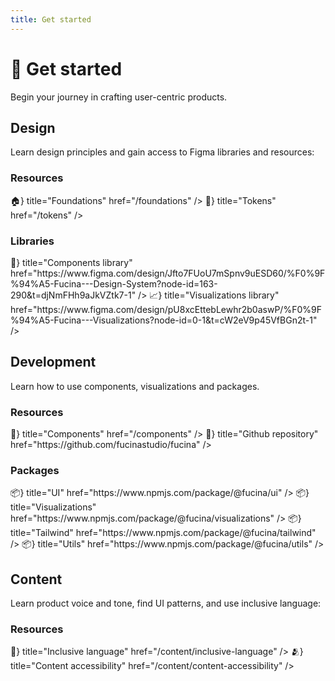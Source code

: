 ```yaml
---
title: Get started
---
```



# 🚀 Get started

Begin your journey in crafting user-centric products.

## Design

Learn design principles and gain access to Figma libraries and resources:

### Resources

<Cards className="mt-4">
  <Card icon={<span>🏠</span>} title="Foundations" href="/foundations" />
  <Card icon={<span>🔗</span>} title="Tokens" href="/tokens" />
</Cards>

### Libraries

<Cards className="mt-4">
  <Card
    icon={<span>💠</span>}
    title="Components library"
    href="https://www.figma.com/design/Jfto7FUoU7mSpnv9uESD60/%F0%9F%94%A5-Fucina---Design-System?node-id=163-290&t=djNmFHh9aJkVZtk7-1"
  />
  <Card
    icon={<span>📈</span>}
    title="Visualizations library"
    href="https://www.figma.com/design/pU8xcEttebLewhr2b0aswP/%F0%9F%94%A5-Fucina---Visualizations?node-id=0-1&t=cW2eV9p45VfBGn2t-1"
  />
</Cards>

## Development

Learn how to use components, visualizations and packages.

### Resources

<Cards className="mt-4">
  <Card icon={<span>💠</span>} title="Components" href="/components" />
  <Card icon={<span>🤖</span>} title="Github repository" href="https://github.com/fucinastudio/fucina" />
</Cards>

### Packages

<Cards className="mt-4">
  <Card icon={<span>📦</span>} title="UI" href="https://www.npmjs.com/package/@fucina/ui" />
  <Card
    icon={<span>📦</span>}
    title="Visualizations"
    href="https://www.npmjs.com/package/@fucina/visualizations"
  />
  <Card icon={<span>📦</span>} title="Tailwind" href="https://www.npmjs.com/package/@fucina/tailwind" />
  <Card icon={<span>📦</span>} title="Utils" href="https://www.npmjs.com/package/@fucina/utils" />
</Cards>

## Content

Learn product voice and tone, find UI patterns, and use inclusive language:

### Resources

<Cards className="mt-4">
  <Card icon={<span>🦄</span>} title="Inclusive language" href="/content/inclusive-language" />
  <Card icon={<span>🫂</span>} title="Content accessibility" href="/content/content-accessibility" />
</Cards>

